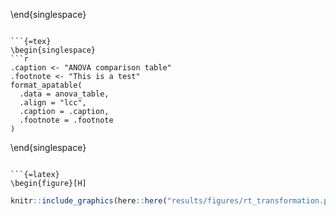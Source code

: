 
```{=tex}
\begin{singlespace}
```r
format_apatable(
  .data = transform_table,
  .align = "lccc",
  .caption = "Transformation Statistics",
  .footnote = "This is a test."
)
```
\end{singlespace}
```

```{=tex}
\begin{singlespace}
```r
.caption <- "ANOVA comparison table"
.footnote <- "This is a test"
format_apatable(
  .data = anova_table,
  .align = "lcc",
  .caption = .caption,
  .footnote = .footnote
)
```
\end{singlespace}
```

```{=latex}
\begin{figure}[H]
```
```r
knitr::include_graphics(here::here("results/figures/rt_transformation.pdf"))

```
```{=latex}
\caption{Performance comparison between different transformation methods to approximate a normal distribution. \label{fig:pressure}}
\begingroup
\footnotesize
\textit{Notes:} $\chi^2$ / $df$ is the Pearson normality statistic divided by its degrees of freedom. Lower values indicates better normality fit. Ordinate is displayed on a $log_2$ scale to enhance visibility.
\endgroup
\end{figure}
```


